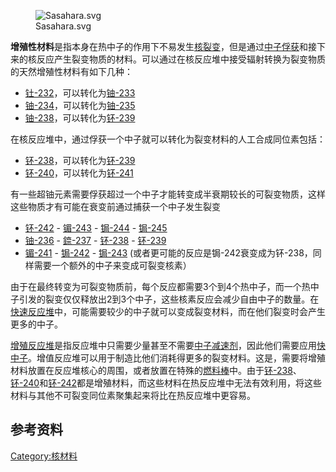 [[File:Sasahara.svg|thumb]]

'''增殖性材料'''是指本身在热中子的作用下不易发生[[核裂变|核裂变]]，但是通过[[中子俘获|中子俘获]]和接下来的核反应产生裂变物质的材料。可以通过在核反应堆中接受辐射转换为裂变物质的天然增殖性材料有如下几种：
*[[钍|钍-232]]，可以转化为[[铀|铀-233]]
*[[铀|铀-234]]，可以转化为[[铀|铀-235]]
*[[铀|铀-238]]，可以转化为[[钚|钚-239]]

在核反应堆中，通过俘获一个中子就可以转化为裂变材料的人工合成同位素包括：
*[[钚|钚-238]]，可以转化为[[钚|钚-239]]
*[[钚|钚-240]]，可以转化为[[钚|钚-241]]
有一些超铀元素需要俘获超过一个中子才能转变成半衰期较长的可裂变物质，这样这些物质才有可能在衰变前通过捕获一个中子发生裂变
*[[钚|钚-242]] - [[镅|镅-243]] - [[锔|锔-244]] - [[锔|锔-245]]
*[[铀|铀-236]] - [[錼|錼-237]] - [[钚|钚-238]] - [[钚|钚-239]]
*[[镅|镅-241]] - [[锔|锔-242]] - [[锔|锔-243]] (或者更可能的反应是锔-242衰变成为钚-238，同样需要一个额外的中子来变成可裂变核素）
由于在最终转变为可裂变物质前，每个反应都需要3个到4个热中子，而一个热中子引发的裂变仅仅释放出2到3个中子，这些核素反应会减少自由中子的数量。在[[快速反应堆|快速反应堆]]中，可能需要较少的中子就可以变成裂变材料，而在他们裂变时会产生更多的中子。

[[增殖反应堆|增殖反应堆]]是指反应堆中只需要少量甚至不需要[[中子减速剂|中子减速剂]]，因此他们需要应用[[快中子|快中子]]。增值反应堆可以用于制造比他们消耗得更多的裂变材料。这是，需要将增殖材料放置在反应堆核心的周围，或者放置在特殊的[[燃料棒|燃料棒]]中。由于[[钚|钚-238]]、[[钚|钚-240]]和[[钚|钚-242]]都是增殖材料，而这些材料在热反应堆中无法有效利用，将这些材料与其他不可裂变同位素聚集起来将比在热反应堆中更容易。

==参考资料==
<references/>
{{核技术}}

[[Category:核材料|Category:核材料]]